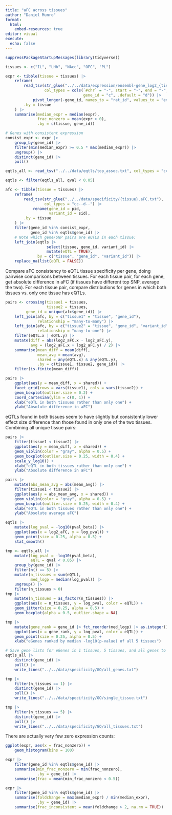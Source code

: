 ```yaml
---
title: "aFC across tissues"
author: "Daniel Munro"
format:
  html:
    embed-resources: true
editor: visual
execute:
  echo: false
---
```


```r
suppressPackageStartupMessages(library(tidyverse))

tissues <- c("IL", "LHb", "NAcc", "OFC", "PL")

expr <- tibble(tissue = tissues) |>
    reframe(
        read_tsv(str_glue("../../data/expression/ensembl-gene_log2_{tissue}.bed.gz"),
                 col_types = cols(`#chr` = "-", start = "-", end = "-",
                                  gene_id = "c", .default = "d")) |>
            pivot_longer(-gene_id, names_to = "rat_id", values_to = "expr"),
        .by = tissue
    ) |>
    summarise(median_expr = median(expr),
              frac_nonzero = mean(expr > 0),
              .by = c(tissue, gene_id))

# Genes with consistent expression
consist_expr <- expr |>
    group_by(gene_id) |>
    filter(min(median_expr) >= 0.5 * max(median_expr)) |>
    ungroup() |>
    distinct(gene_id) |>
    pull()

eqtls_all <- read_tsv("../../data/eqtls/top_assoc.txt", col_types = "ccciicciccdddddddd")

eqtls <- filter(eqtls_all, qval < 0.05)

afc <- tibble(tissue = tissues) |>
    reframe(
        read_tsv(str_glue("../../data/specificity/{tissue}.aFC.txt"),
                 col_types = "cc--d--") |>
            rename(gene_id = pid,
                   variant_id = sid),
        .by = tissue
    ) |>
    filter(gene_id %in% consist_expr,
           gene_id %in% eqtls$gene_id) |>
    # Note which gene/SNP pairs are eQTLs in each tissue:
    left_join(eqtls |>
                  select(tissue, gene_id, variant_id) |>
                  mutate(eQTL = TRUE),
              by = c("tissue", "gene_id", "variant_id")) |>
    replace_na(list(eQTL = FALSE))
```

Compare aFC consistency to eQTL tissue specificity per gene, doing pairwise comparisons between tissues. For each tissue pair, for each gene, get absolute difference in aFC (if tissues have different top SNP, average the two). For each tissue pair, compare distributions for genes in which both tissues vs. only one tissue has eQTLs.

```r
pairs <- crossing(tissue1 = tissues,
                  tissue2 = tissues,
         gene_id = unique(afc$gene_id)) |>
    left_join(afc, by = c("tissue1" = "tissue", "gene_id"),
              relationship = "many-to-many") |>
    left_join(afc, by = c("tissue2" = "tissue", "gene_id", "variant_id"),
              relationship = "many-to-one") |>
    filter(eQTL.x | eQTL.y) |>
    mutate(diff = abs(log2_aFC.x - log2_aFC.y),
           avg = (log2_aFC.x + log2_aFC.y) / 2) |>
    summarise(mean_diff = mean(diff),
              mean_avg = mean(avg),
              shared = any(eQTL.x) & any(eQTL.y),
              .by = c(tissue1, tissue2, gene_id)) |>
    filter(is.finite(mean_diff))
```

```r
pairs |>
    ggplot(aes(y = mean_diff, x = shared)) +
    facet_grid(rows = vars(tissue1), cols = vars(tissue2)) +
    geom_boxplot(outlier.size = 0.2) +
    coord_cartesian(ylim = c(0, 1)) +
    xlab("eQTL in both tissues rather than only one") +
    ylab("Absolute difference in aFC")
```

eQTLs found in both tissues seem to have slightly but consistently lower effect size difference than those found in only one of the two tissues. Combining all unique tissue pairs:

```r
pairs |>
    filter(tissue1 < tissue2) |>
    ggplot(aes(y = mean_diff, x = shared)) +
    geom_violin(color = "gray", alpha = 0.5) +
    geom_boxplot(outlier.size = 0.25, width = 0.4) +
    scale_y_log10() +
    xlab("eQTL in both tissues rather than only one") +
    ylab("Absolute difference in aFC")
```

```r
pairs |>
    mutate(abs_mean_avg = abs(mean_avg)) |>
    filter(tissue1 < tissue2) |>
    ggplot(aes(y = abs_mean_avg, x = shared)) +
    geom_violin(color = "gray", alpha = 0.5) +
    geom_boxplot(outlier.size = 0.25, width = 0.4) +
    xlab("eQTL in both tissues rather than only one") +
    ylab("Absolute average aFC")
```

```r
eqtls |>
    mutate(log_pval = -log10(pval_beta)) |>
    ggplot(aes(x = log2_aFC, y = log_pval)) +
    geom_point(size = 0.25, alpha = 0.5) +
    stat_smooth()
```

```r
tmp <- eqtls_all |>
    mutate(log_pval = -log10(pval_beta),
           eQTL = qval < 0.05) |>
    group_by(gene_id) |>
    filter(n() == 5) |>
    mutate(n_tissues = sum(eQTL),
           med_logp = median(log_pval)) |>
    ungroup() |>
    filter(n_tissues > 0)
tmp |>
    mutate(n_tissues = as_factor(n_tissues)) |>
    ggplot(aes(x = n_tissues, y = log_pval, color = eQTL)) +
    geom_jitter(size = 0.25, alpha = 0.5) +
    geom_boxplot(alpha = 0.5, outlier.shape = NA)
```

```r
tmp |>
    mutate(gene_rank = gene_id |> fct_reorder(med_logp) |> as.integer()) |>
    ggplot(aes(x = gene_rank, y = log_pval, color = eQTL)) +
    geom_point(size = 0.25, alpha = 0.5) +
    xlab("eGenes ranked by median -log10(p-value) of all 5 tissues")
```

```r
# Save gene lists for eGenes in 1 tissues, 5 tissues, and all genes to do GO enrichment.
eqtls_all |>
    distinct(gene_id) |>
    pull() |>
    write_lines("../../data/specificity/GO/all_genes.txt")

tmp |>
    filter(n_tissues == 1) |>
    distinct(gene_id) |>
    pull() |>
    write_lines("../../data/specificity/GO/single_tissue.txt")

tmp |>
    filter(n_tissues == 5) |>
    distinct(gene_id) |>
    pull() |>
    write_lines("../../data/specificity/GO/all_tissues.txt")
```

There are actually very few zero expression counts:

```r
ggplot(expr, aes(x = frac_nonzero)) +
    geom_histogram(bins = 100)
```

```r
expr |>
    filter(gene_id %in% eqtls$gene_id) |>
    summarise(min_frac_nonzero = min(frac_nonzero),
              .by = gene_id) |>
    summarise(frac = mean(min_frac_nonzero < 0.5))
```

```r
expr |>
    filter(gene_id %in% eqtls$gene_id) |>
    summarise(foldchange = max(median_expr) / min(median_expr),
              .by = gene_id) |>
    summarise(frac_inconsistent = mean(foldchange > 2, na.rm = TRUE))
```


